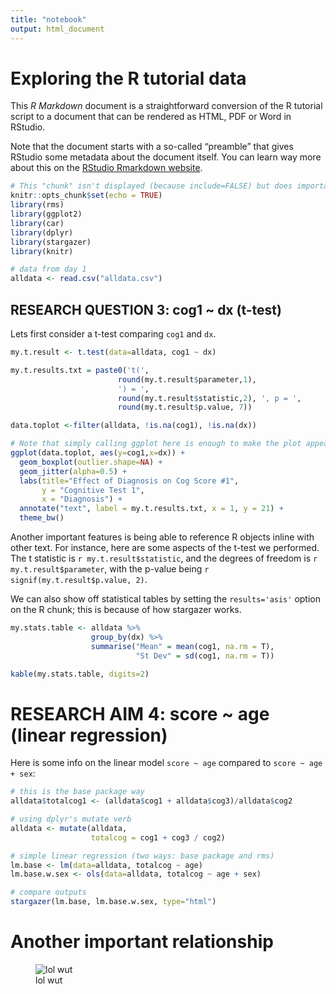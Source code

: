 ```yaml
---
title: "notebook"
output: html_document
---
```


# Exploring the R tutorial data

This *R Markdown* document is a straightforward conversion of the R tutorial script to a document that can be rendered as HTML, PDF or Word in RStudio.

Note that the document starts with a so-called "preamble" that gives RStudio some metadata about the document itself. You can learn way more about this on the [RStudio Rmarkdown website](http://rmarkdown.rstudio.com).

```r
# This "chunk" isn't displayed (because include=FALSE) but does important setup work.
knitr::opts_chunk$set(echo = TRUE)
library(rms)
library(ggplot2)
library(car)
library(dplyr)
library(stargazer)
library(knitr)

# data from day 1
alldata <- read.csv("alldata.csv")
```

## RESEARCH QUESTION 3: cog1 ~ dx (t-test)

Lets first consider a t-test comparing `cog1` and `dx`. 

```r
my.t.result <- t.test(data=alldata, cog1 ~ dx) 

my.t.results.txt = paste0('t(',
                        round(my.t.result$parameter,1),
                        ') = ',
                        round(my.t.result$statistic,2), ', p = ',
                        round(my.t.result$p.value, 7))

data.toplot <-filter(alldata, !is.na(cog1), !is.na(dx))

# Note that simply calling ggplot here is enough to make the plot appear in your document
ggplot(data.toplot, aes(y=cog1,x=dx)) + 
  geom_boxplot(outlier.shape=NA) + 
  geom_jitter(alpha=0.5) +
  labs(title="Effect of Diagnosis on Cog Score #1",
       y = "Cognitive Test 1",
       x = "Diagnosis") +
  annotate("text", label = my.t.results.txt, x = 1, y = 21) +
  theme_bw()
```

Another important features is being able to reference R objects inline with other text.  For instance, here are some aspects of the t-test we performed. The t statistic is `r my.t.result$statistic`, and the degrees of freedom is `r my.t.result$parameter`, with the p-value being `r signif(my.t.result$p.value, 2)`.

We can also show off statistical tables by setting the `results='asis'` option on the R chunk; this is because of how stargazer works.

```r
my.stats.table <- alldata %>% 
                  group_by(dx) %>%
                  summarise("Mean" = mean(cog1, na.rm = T),
                            "St Dev" = sd(cog1, na.rm = T))

kable(my.stats.table, digits=2)
```

# RESEARCH AIM 4: score ~ age (linear regression)
Here is some info on the linear model `score ~ age` compared to `score ~ age + sex`:

```r
# this is the base package way
alldata$totalcog1 <- (alldata$cog1 + alldata$cog3)/alldata$cog2

# using dplyr's mutate verb
alldata <- mutate(alldata, 
                  totalcog = cog1 + cog3 / cog2)

# simple linear regression (two ways: base package and rms)
lm.base <- lm(data=alldata, totalcog ~ age)
lm.base.w.sex <- ols(data=alldata, totalcog ~ age + sex)

# compare outputs
stargazer(lm.base, lm.base.w.sex, type="html")
```

# Another important relationship

![lol wut](PiratesVsTemp.png)